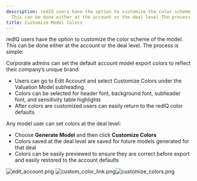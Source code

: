 ```yaml
---
description: redIQ users have the option to customize the color scheme of the model
  This can be done either at the account or the deal level The process is simple
title: Customize Model Colors
---
```


redIQ users have the option to customize the color scheme of the model. This can be done either at the account or the deal level. The process is simple:


Corporate admins can set the default account model export colors to reflect their company’s unique brand:


* Users can go to Edit Account and select Customize Colors under the Valuation Model subheading
* Colors can be selected for header font, background font, subheader font, and sensitivity table highlights
* After colors are customized users can easily return to the redIQ color defaults


Any model user can set colors at the deal level:


* Choose **Generate Model** and then click **Customize Colors**
* Colors saved at the deal level are saved for future models generated for that deal
* Colors can be easily previewed to ensure they are correct before export and easily restored to the account defaults


![edit_account.png](/images/rediq/593afb384ab9aa9d0bc6855167fb95a35bc20d01.png) ![custom_color_link.png](/images/rediq/a58e5a4352f13a267d9ccfb6ba612705d10aebae.png)![customize_colors.png](/images/rediq/7bfc94ee5eef43da2ffe8e468c17d789a8faecf5.png)